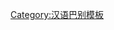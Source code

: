 {{User language-3|zh-Hant|-{此用戶能以'''[[:Category:Zh-Hant-3 使用者|熟練]]'''的'''[[:Category:Zh-Hant 使用者|繁體中文]]'''交流。}-|繁体中文|14|9}}
<noinclude>
[[Category:汉语巴别模板]]
{{Babel-lang|繁體漢|zh-Hant|}}
</noinclude>